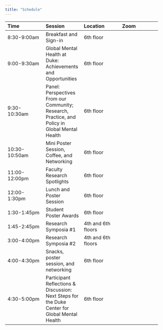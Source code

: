 ```yaml
---
title: "Schedule"
---
```


| Time | Session | Location | Zoom |
|:--   |:--      |:--       |:--   |
| 8:30-9:00am | Breakfast and Sign-in | 6th floor | |
| 9:00-9:30am | Global Mental Health at Duke: Achievements and Opportunities | 6th floor | |
| 9:30-10:30am | Panel: Perspectives From our Community; Research, Practice, and Policy in Global Mental Health | 6th floor | |
| 10:30-10:50am | Mini Poster Session, Coffee, and Networking | 6th floor | |
| 11:00-12:00pm | Faculty Research Spotlights | 6th floor | |
| 12:00-1:30pm | Lunch and Poster Session | 6th floor | |
| 1:30-1:45pm | Student Poster Awards | 6th floor | |
| 1:45-2:45pm | Research Symposia #1 | 4th and 6th floors | |
| 3:00-4:00pm | Research Symposia #2 | 4th and 6th floors | |
| 4:00-4:30pm | Snacks, poster session, and networking | 6th floor | |
| 4:30-5:00pm | Participant Reflections & Discussion: Next Steps for the Duke Center for Global Mental Health | 6th floor | |
